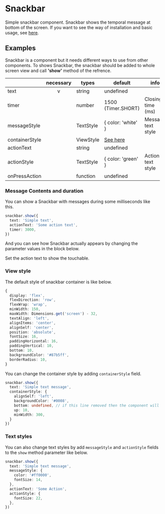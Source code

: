 
<Meta title="Packages/Snackbar" />

# Snackbar
Simple snackbar component. Snackbar shows the temporal message at bottom of the screen.
If you want to see the way of installation and basic usage, see [here](https://github.com/dooboolab/dooboo-ui/tree/master/packages/Snackbar).

## Examples

Snackbar is a component but it needs different ways to use from other components. To shows Snackbar, the snackbar should be added to whole screen view and call **'show'** method of the refrence.

|                | necessary | types            | default                      | info               |
| -------------- | :-------: | ---------------- | ---------------------------- | ------------------ |
| text           |     v     | string           | undefined                    |                    |
| timer          |           | number           | 1500 (Timer.SHORT)           | Closing time (ms)  |
| messageStyle   |           | TextStyle        | { color: 'white' }           | Message text style |
| containerStyle |           | ViewStyle        | [See here](#containerstyle)  |                    |
| actionText     |           | string           | undefined                    |                    |
| actionStyle    |           | TextStyle        | { color: 'green' }           | Action text style  |
| onPressAction  |           | function         | undefined                    |                    |


### Message Contents and duration

You can show a Snackbar with messages during some milliseconds like this.
```typescript
snackbar.show({
  text: 'Simple text',
  actionText: 'Some action text',
  timer: 3000,
})
```
And you can see how Snackbar actually appears by changing the parameter values in the block below.

<Canvas withSource='none'>
    <Simple />
</Canvas>

Set the action text to show the touchable.

### View style

The default style of snackbar container is like below.
```typescript
{
  display: 'flex',
  flexDirection: 'row',
  flexWrap: 'wrap',
  minWidth: 150,
  maxWidth: Dimensions.get('screen') - 32,
  textAlign: 'left',
  alignItems: 'center',
  alignSelf: 'center',
  position: 'absolute',
  fontSize: 16,
  paddingHorizontal: 16,
  paddingVertical: 10,
  bottom: 10,
  backgroundColor: '#87b5ff',
  borderRadius: 10,
}
```

You can change the container style by adding `containerStyle` field. 
```typescript
snackbar.show({
  text: 'Simple text message',
  containerStyle: {
    alignSelf: 'left',
    backgroundColor: '#0008',
    bottom: undefined, // if this line removed then the component will be stretched vertically because of default bottom value (10).
    up: 10,
    minWidth: 300,
  }
})
```
<Canvas withSource='none'>
  <StyleChanged />
</Canvas>

### Text styles
You can also change text styles by add `messageStyle` and `actionStyle` fields to the `show` method parameter like below.
```typescript
snackbar.show({
  text: 'Simple text message',
  messageStyle: {
    color: '#ff0000',
    fontSize: 14,
  },
  actionText: 'Some Action',
  actionStyle: {
    fontSize: 22,
  },
})
```
<Canvas withSource='none'>
  <TextStyleChanged />
</Canvas>
